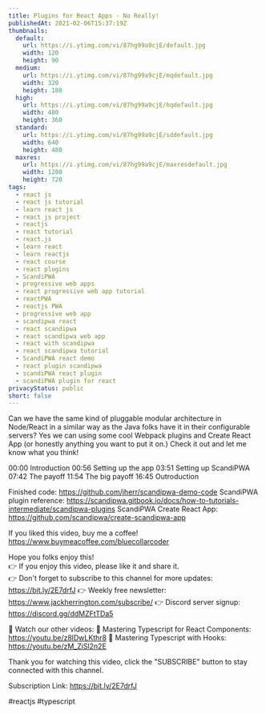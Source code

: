 ```yaml
---
title: Plugins for React Apps - No Really!
publishedAt: 2021-02-06T15:37:19Z
thumbnails:
  default:
    url: https://i.ytimg.com/vi/87hg99a9cjE/default.jpg
    width: 120
    height: 90
  medium:
    url: https://i.ytimg.com/vi/87hg99a9cjE/mqdefault.jpg
    width: 320
    height: 180
  high:
    url: https://i.ytimg.com/vi/87hg99a9cjE/hqdefault.jpg
    width: 480
    height: 360
  standard:
    url: https://i.ytimg.com/vi/87hg99a9cjE/sddefault.jpg
    width: 640
    height: 480
  maxres:
    url: https://i.ytimg.com/vi/87hg99a9cjE/maxresdefault.jpg
    width: 1280
    height: 720
tags:
  - react js
  - react js tutorial
  - learn react js
  - react js project
  - reactjs
  - react tutorial
  - react.js
  - learn react
  - learn reactjs
  - react course
  - react plugins
  - ScandiPWA
  - progressive web apps
  - react progressive web app tutorial
  - reactPWA
  - reactjs PWA
  - progressive web app
  - scandipwa react
  - react scandipwa
  - react scandipwa web app
  - react with scandipwa
  - react scandipwa tutorial
  - ScandiPWA react demo
  - react plugin scandipwa
  - scandiPWA react plugin
  - scandiPWA plugin for react
privacyStatus: public
short: false
---
```

  
  Can we have the same kind of pluggable modular architecture in Node/React in a similar way as the Java folks have it in their configurable servers? Yes we can using some cool Webpack plugins and Create React App (or honestly anything you want to put it on.) Check it out and let me know what you think!

00:00 Introduction
00:56 Setting up the app
03:51 Setting up ScandiPWA
07:42 The payoff
11:54 The big payoff
16:45 Outroduction

Finished code: https://github.com/jherr/scandipwa-demo-code
ScandiPWA plugin reference: https://scandipwa.gitbook.io/docs/how-to-tutorials-intermediate/scandipwa-plugins
ScandiPWA Create React App: https://github.com/scandipwa/create-scandipwa-app

If you liked this video, buy me a coffee! https://www.buymeacoffee.com/bluecollarcoder

Hope you folks enjoy this!    
👉 If you enjoy this video, please like it and share it.    
👉 Don't forget to subscribe to this channel for more updates: https://bit.ly/2E7drfJ
👉 Weekly free newsletter: https://www.jackherrington.com/subscribe/
👉 Discord server signup: https://discord.gg/ddMZFtTDa5

💢 Watch our other videos:
💟 Mastering Typescript for React Components: https://youtu.be/z8lDwLKthr8
💟 Mastering Typescript with Hooks: https://youtu.be/zM_ZiSl2n2E

Thank you for watching this video, click the "SUBSCRIBE" button to stay connected with this channel. 

Subscription Link:  https://bit.ly/2E7drfJ

#reactjs #typescript
  